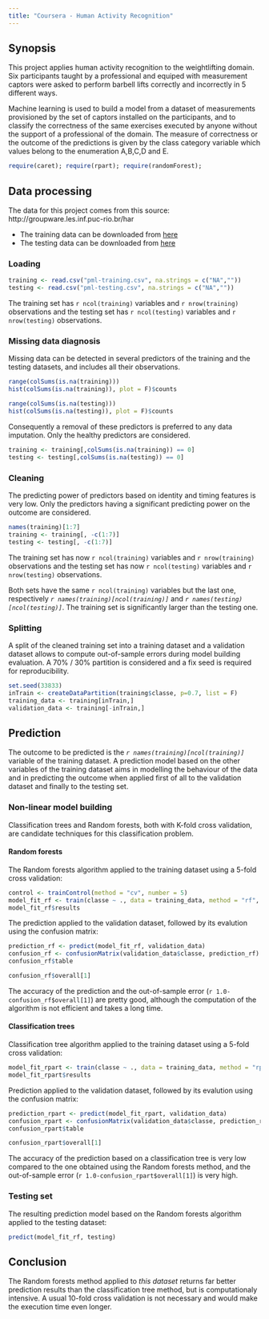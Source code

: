 ```yaml
---
title: "Coursera - Human Activity Recognition"
---
```


## Synopsis

This project applies human activity recognition to the weightlifting domain. Six participants taught by a professional and equiped with measurement captors were asked to perform barbell lifts correctly and incorrectly in 5 different ways.

Machine learning is used to build a model from a dataset of measurements provisioned by the set of captors installed on the participants, and to classify the correctness of the same exercises executed by anyone without the support of a professional of the domain. The measure of correctness or the outcome of the predictions is given by the class category variable which values belong to the enumeration A,B,C,D and E.

```r
require(caret); require(rpart); require(randomForest);
```

## Data processing

The data for this project comes from this source: http://groupware.les.inf.puc-rio.br/har

- The training data can be downloaded from [here](https://d396qusza40orc.cloudfront.net/predmachlearn/pml-training.csv)
- The testing data can be downloaded from [here](https://d396qusza40orc.cloudfront.net/predmachlearn/pml-testing.csv)

### Loading

```r
training <- read.csv("pml-training.csv", na.strings = c("NA",""))
testing <- read.csv("pml-testing.csv", na.strings = c("NA",""))
```

The training set has `r ncol(training)` variables and `r nrow(training)` observations and the testing set has `r ncol(testing)` variables and `r nrow(testing)` observations.

### Missing data diagnosis

Missing data can be detected in several predictors of the training and the testing datasets, and includes all their observations.

```r
range(colSums(is.na(training)))
hist(colSums(is.na(training)), plot = F)$counts
```

```r
range(colSums(is.na(testing)))
hist(colSums(is.na(testing)), plot = F)$counts
```

Consequently a removal of these predictors is preferred to any data imputation. Only the healthy predictors are considered.

```r
training <- training[,colSums(is.na(training)) == 0]
testing <- testing[,colSums(is.na(testing)) == 0]
```

### Cleaning

The predicting power of predictors based on identity and timing features is very low. Only the predictors having a  significant predicting power on the outcome are considered.

```r
names(training)[1:7]
training <- training[, -c(1:7)]
testing <- testing[, -c(1:7)]
```

The training set has now `r ncol(training)` variables and `r nrow(training)` observations and the testing set has now `r ncol(testing)` variables and `r nrow(testing)` observations.

Both sets have the same `r ncol(training)` variables but the last one, respectively *`r names(training)[ncol(training)]`* and *`r names(testing)[ncol(testing)]`*. The training set is significantly larger than the testing one.

### Splitting

A split of the cleaned training set into a training dataset and a validation dataset allows to compute out-of-sample errors during model building evaluation. A 70% / 30% partition is considered and a fix seed is required for reproducibility.

```r
set.seed(33833)
inTrain <- createDataPartition(training$classe, p=0.7, list = F)
training_data <- training[inTrain,]
validation_data <- training[-inTrain,]
```

## Prediction

The outcome to be predicted is the *`r names(training)[ncol(training)]`* variable of the training dataset. A prediction model based on the other variables of the training dataset aims in modelling the behaviour of the data and in predicting the outcome when applied first of all to the validation dataset and finally to the testing set.

### Non-linear model building

Classification trees and Random forests, both with K-fold cross validation, are candidate techniques for this classification problem.

#### Random forests

The Random forests algorithm applied to the training dataset using a 5-fold cross validation:

```r
control <- trainControl(method = "cv", number = 5)
model_fit_rf <- train(classe ~ ., data = training_data, method = "rf", trControl = control)
model_fit_rf$results
```

The prediction applied to the validation dataset, followed by its evalution using the confusion matrix:

```r
prediction_rf <- predict(model_fit_rf, validation_data)
confusion_rf <- confusionMatrix(validation_data$classe, prediction_rf)
confusion_rf$table
```

```r
confusion_rf$overall[1]
```

The accuracy of the prediction and the out-of-sample error (`r 1.0-confusion_rf$overall[1]`) are pretty good, although the computation of the algorithm is not efficient and takes a long time.

#### Classification trees

Classification tree algorithm applied to the training dataset using a 5-fold cross validation:

```r
model_fit_rpart <- train(classe ~ ., data = training_data, method = "rpart", trControl = control)
model_fit_rpart$results
```

Prediction applied to the validation dataset, followed by its evalution using the confusion matrix:

```r
prediction_rpart <- predict(model_fit_rpart, validation_data)
confusion_rpart <- confusionMatrix(validation_data$classe, prediction_rpart)
confusion_rpart$table
```

```r
confusion_rpart$overall[1]
```

The accuracy of the prediction based on a classification tree is very low compared to the one obtained using the Random forests method, and the out-of-sample error (`r 1.0-confusion_rpart$overall[1]`) is very high.

### Testing set

The resulting prediction model based on the Random forests algorithm applied to the testing dataset:

```r
predict(model_fit_rf, testing)
```

## Conclusion

The Random forests method applied to *this dataset* returns far better prediction results than the classification tree method, but is computationaly intensive. A usual 10-fold cross validation is not necessary and would make the execution time even longer.